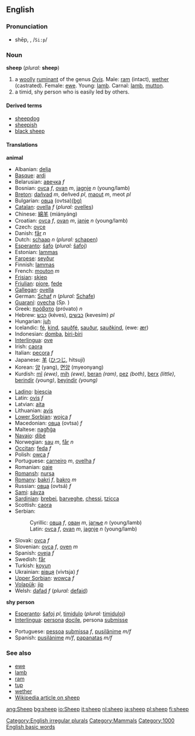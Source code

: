 ==English==
===Pronunciation===
*shēp, {{IPAchar|/ʃiːp/}}, /<tt>Si:p</tt>/
*:{{IPAchar|/[[Rhymes:English:-iːp|Rhymes: -iːp]]}}

===Noun===
'''sheep''' (''plural:'' '''sheep''')

#a [[woolly]] [[ruminant]] of the genus ''[[Ovis]]''. Male: [[ram]] (intact), [[wether]] (castrated). Female: [[ewe]]. Young: [[lamb]]. Carnal: [[lamb]], [[mutton]].
#a timid, shy person who is easily led by others.

====Derived terms====
*[[sheepdog]]
*[[sheepish]]
*[[black sheep]]

====Translations====
'''animal'''
{{top}}
*Albanian: [[delja]]
*[[Basque]]: [[ardi]]
*Belarusian: [[авечка]] ''f''
*Bosnian: [[ovca]] ''f'', [[ovan]] ''m'', [[jagnje]] ''n'' (young/lamb)
*[[Breton]]: [[dañvad]] ''m'', deñved ''pl'', [[maout]] ''m'', meot ''pl''
*Bulgarian: [[овца]] (ovtsa)[[:bg:овца|(bg)]]
*[[Catalan]]: [[ovella]] ''f'' (''plural:'' [[ovelles]])
*Chinese: [[綿羊]] (miányáng)
*Croatian: [[ovca]] ''f'', [[ovan]] ''m'', [[janje]] ''n'' (young/lamb)
*Czech: [[ovce]]
*Danish: [[får]] ''n''
*Dutch: [[schaap]] ''n'' (''plural:'' [[schapen]])
*[[Esperanto]]: [[ŝafo]] (''plural:'' [[ŝafoj]])
*Estonian: [[lammas]]
*[[Faroese]]: [[seyður]]
*Finnish: [[lammas]]
*French: [[mouton]] ''m''
*[[Frisian]]: [[skiep]]
*[[Friulian]]: [[piore]], [[fede]]
*[[Gallegan]]: [[ovella]]
*German: [[Schaf]] ''n'' (''plural:'' [[Schafe]])
*[[Guaraní]]: [[ovecha]] (''Sp.''<!--what does this mean?-->)
*Greek: [[πρόβατο]] (próvato) ''n''
*Hebrew: [[כבש|כֶּבֶשׂ]] (kéves), [[כבשים]] (kevesím) ''pl''
*Hungarian: [[juh]]
*Icelandic: [[fé]], [[kind]], [[sauðfé]], [[sauður]], [[sauðkind]], (ewe: [[ær]])
*Indonesian: [[domba]], [[biri-biri]]
*[[Interlingua]]: [[ove]]
*Irish: [[caora]]
*Italian: [[pecora]] ''f''
*Japanese: [[羊]] ([[ひつじ]], hitsují)
*Korean: [[양]] (yang), [[면양]] (myeonyang)
*Kurdish: [[mî]] ''(ewe)'', [[mih]] ''(ewe)'', [[beran]] ''(ram)'', [[pez]] ''(both)'', [[berx]] ''(little)'', [[berindir]] ''(young)'', [[beyindir]] ''(young)''
{{mid}}
*[[Ladino]]: [[biescia]]
*Latin: [[ovis]] ''f''
*Latvian: [[aita]]
*Lithuanian: [[avis]]
*[[Lower Sorbian]]: [[wojca]] ''f''
*Macedonian: [[овца]] (ovtsa) ''f''
*Maltese: [[nagħġa]]
*[[Navajo]]: [[dibé]]
*Norwegian: [[sau]] ''m'', [[får]] ''n''
*[[Occitan]]: [[feda]] ''f''
*Polish: [[owca]] ''f''
*Portuguese: [[carneiro]] ''m'', [[ovelha]] ''f''
*Romanian: [[oaie]]
*[[Romansh]]: [[nursa]]
*[[Romany]]: [[bakri]] ''f'', [[bakro]] ''m''
*Russian: [[овца#Russian|овца]] (ovtsá) ''f''
*[[Sami]]: [[sávza]]
*[[Sardinian]]: [[brebei]], [[barveghe]], [[chessi]], [[tzicca]]
*Scottish: [[caora]]
*Serbian:
*:Cyrillic: [[овца]] ''f'', [[ован]] ''m'', [[јагње]] ''n'' (young/lamb)
*:Latin: [[ovca]] ''f'', [[ovan]] ''m'', [[jagnje]] ''n'' (young/lamb)
*Slovak: [[ovca]] ''f''
*Slovenian: [[ovca]] ''f'', [[oven]] ''m''
*Spanish: [[oveja]] ''f''
*Swedish: [[får]]
*Turkish: [[koyun]]
*Ukrainian: [[вівця]] (vivtsja) ''f''
*[[Upper Sorbian]]: [[wowca]] ''f''
*[[Volapük]]: [[jip]]
*Welsh: [[dafad]] ''f'' (''plural:'' [[defaid]])
{{bottom}}

'''shy person'''
{{top}}
*[[Esperanto]]: [[ŝafoj]] ''pl'', [[timidulo]] (''plural:'' [[timiduloj]])
*[[Interlingua]]: [[persona]] [[docile]], persona [[submisse]]
{{mid}}
*Portuguese: [[pessoa]] [[submissa]] ''f'', [[pusilânime]] ''m/f''
*Spanish: [[pusilánime]] ''m/f'', [[papanatas]] ''m/f''
{{bottom}}

===See also===
*[[ewe]]
*[[lamb]]
*[[ram]]
*[[tup]]
*[[wether]]
*[[w:sheep|Wikipedia article on sheep]]

[[Category:English irregular plurals]]
[[Category:Mammals]]
[[Category:1000 English basic words]]

[[ang:Sheep]]
[[bg:sheep]]
[[io:Sheep]]
[[it:sheep]]
[[nl:sheep]]
[[ja:sheep]]
[[pl:sheep]]
[[fi:sheep]]